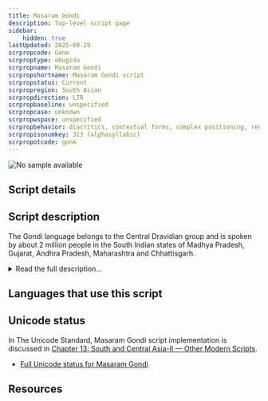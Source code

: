 ```yaml
---
title: Masaram Gondi
description: Top-level script page
sidebar:
    hidden: true
lastUpdated: 2025-09-29
scrpropcode: Gonm
scrproptype: abugida
scrpropname: Masaram Gondi
scrpropshortname: Masaram Gondi script
scrpropstatus: Current
scrpropregion: South Asian
scrpropdirection: LTR
scrpropbaseline: unspecified
scrpropcase: unknown
scrpropwspace: unspecified
scrpropbehavior: diacritics, contextual forms, complex positioning, required ligatures
scrpropisonumkey: 313 (alphasyllabic)
scrpropotcode: gonm
---
```



![No sample available](../images/nosample.png)



## Script details

<ScriptDetails />

## Script description

The Gondi language belongs to the Central Dravidian group and is spoken by about 2 million people in the South Indian states of Madhya Pradesh, Gujarat, Andhra Pradesh, Maharashtra and Chhattisgarh.

<details>
<summary>Read the full description...</summary>The language is usually written in the [Devanagari](/scrlang/scripts/deva) or [Telugu](/scrlang/scripts/telu) scripts, but, in 1928, Munshi Mangal Singh Masaram designed a script specifically for the Gondi language. An older script for writing Gondi, [Gunjala Gondi](/scrlang/scripts/gong), is being revived in some places. The Masaram Gondi script includes thirty-six consonant letters, ten vowel letters, and ten vowel signs. The script is an abugida; each consonant letter contains an inherent [a] vowel which can be changed using a vowel sign. The _virama_ symbol typical of Indic abugidas is missing from the script. Rather, the inherent vowel is cancelled by removing the horizontal line which is attached to the right of every letter. Conjuncts are formed in this way with the exception of ksạ, jña, tra, which are written with special ligatures, and combinations with RA, which exhibits contextual variation.

Masaram Gondi employs script-specific digits from 0-9. There is no script-specific punctuation; Latin punctuation is used.
</details>

## Languages that use this script

<WsList script='Gonm' wsMax='5' />

## Unicode status

In The Unicode Standard, Masaram Gondi script implementation is discussed in [Chapter 13: South and Central Asia-II — Other Modern Scripts](https://www.unicode.org/versions/latest/core-spec/chapter-13/#G33278).

- [Full Unicode status for Masaram Gondi](/scrlang/unicode/gonm-unicode)



## Resources

<ScriptResources detailSummary='seemore' />

